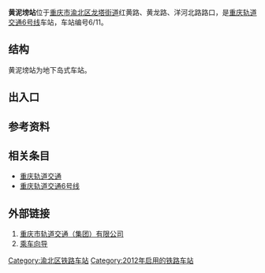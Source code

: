 {{Infobox station
|name=黄泥塝
|eng_name=Huangnibang
|linecolour={{重庆轨道交通颜色|6}}
|image=Chongqing Rail Transit - Huangnibang.JPG
|caption=6号线站台
|code={{重庆轨道交通车站编号||6|1|1}}
|country={{PRC}}
|borough=[[重庆市|重庆市]][[渝北区|渝北区]][[龙塔街道|龙塔街道]]
|address=红黄路
|coordinates={{coord|29.591298|106.534502|display=inline,title}}
|owned=[[重庆市轨道交通（集团）有限公司|重庆市轨道交通（集团）有限公司]]
|operator=[[重庆市轨道交通（集团）有限公司|重庆市轨道交通（集团）有限公司]]
|line={{重庆轨道交通线路名|6|narrow|long}}
|levels=2层
|interchange=
|structure=地下车站
|platform=1座[[岛式站台|岛式站台]]
|tracks=2条
|exits=6个（2个暂未开通）
|opened=2012年9月28日<ref>{{cite web|url=https://weibo.com/2152519810/yDO30acM5|title=#6号线开通试运营#  重庆第四条轨道交通线路——6号线通车啦！|date=2012-09-27}}</ref>
|services={{adjacent stations|system=重庆轨道交通
|line1=6|left1=红土地|right1=红旗河沟
}}
|timetable={{车站首末班时刻|重庆轨道交通|黄泥塝}}
}}
'''黄泥塝站'''位于[[重庆市|重庆市]][[渝北区|渝北区]][[龙塔街道|龙塔街道]]红黄路、黄龙路、洋河北路路口，是[[重庆轨道交通|重庆轨道交通]][[重庆轨道交通6号线|6号线]]车站，车站编号6/11。

== 结构 ==
黄泥塝站为地下岛式车站。
{{城轨车站结构
|floor1=B1|label1A=站厅|text1A={{重庆轨道交通设施列表|票务|出口|2a=1‒4|无障碍电梯|无障碍卫生间}}
|floor2=B2|label2A=站台|text2A={{重庆轨道交通设施列表|无障碍电梯|候车室}}
 |map2A={{PlatformMap|I|system=重庆轨道交通|line=6|next1=小什字|next2=江北城}}}}
{{gallery
|File:重庆轨道交通六号线黄泥塝站.jpg|6号线站台
}}

== 出入口 ==
{{重庆轨道交通出口列表|
{{重庆轨道交通出口|1A|红黄路|[[重庆市司法局|重庆市司法局]]}}
{{重庆轨道交通出口|1B|红黄路|重庆力帆足球俱乐部洋河体育场}}
{{重庆轨道交通出口|2|||closed=1}}
{{重庆轨道交通出口|3A|红黄路|力帆体育城|acc=1}}
{{重庆轨道交通出口|3B|红黄路|重庆市皇冠实验中学|acc=1}}
{{重庆轨道交通出口|4|||closed=1}}
}}

== 参考资料 ==
{{reflist}}

== 相关条目 ==
*[[重庆轨道交通|重庆轨道交通]]
*[[重庆轨道交通6号线|重庆轨道交通6号线]]

== 外部链接 ==
#[https://www.cqmetro.cn 重庆市轨道交通（集团）有限公司]{{Wayback|url=https://www.cqmetro.cn/ |date=20210523085253 }}
#[https://www.cqmetro.cn/yyfw/ccxd/default_1.shtml 乘车向导]{{Wayback|url=https://www.cqmetro.cn/yyfw/ccxd/default_1.shtml |date=20210523085318 }}

{{重庆轨道交通6号线}}
[[Category:渝北区铁路车站|Category:渝北区铁路车站]]
[[Category:2012年启用的铁路车站|Category:2012年启用的铁路车站]]